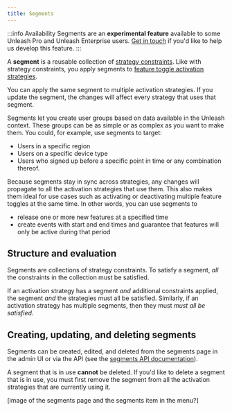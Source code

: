 ```yaml
---
title: Segments
---
```


:::info Availability
Segments are an **experimental feature** available to some Unleash Pro and Unleash Enterprise users. [Get in touch](https://slack.unleash.run) if you'd like to help us develop this feature.
:::

A **segment** is a reusable collection of [strategy constraints](../advanced/strategy-constraints.md).
Like with strategy constraints, you apply segments to [feature toggle activation strategies](../user_guide/activation-strategies.md).

You can apply the same segment to multiple activation strategies.
If you update the segment, the changes will affect every strategy that uses that segment.

Segments let you create user groups based on data available in the Unleash context.
These groups can be as simple or as complex as you want to make them.
You could, for example, use segments to target:
- Users in a specific region
- Users on a specific device type
- Users who signed up before a specific point in time
or any combination thereof.

Because segments stay in sync across strategies, any changes will propagate to all the activation strategies that use them. This also makes them ideal for use cases such as activating or deactivating multiple feature toggles at the same time. In other words, you can use segments to
- release one or more new features at a specified time
- create events with start and end times and guarantee that features will only be active during that period

## Structure and evaluation

Segments are collections of strategy constraints. To satisfy a segment, *all* the constraints in the collection must be satisfied.

If an activation strategy has a segment *and* additional constraints applied, the segment *and* the strategies must all be satisfied. Similarly, if an activation strategy has multiple segments, then they must *must all be satisfied*.

## Creating, updating, and deleting segments

Segments can be created, edited, and deleted from the segments page in the admin UI or via the API (see the [segments API documentation](../api/admin/segments.mdx)).

A segment that is in use **cannot** be deleted. If you'd like to delete a segment that is in use, you must first remove the segment from all the activation strategies that are currently using it.

[image of the segments page and the segments item in the menu?]
